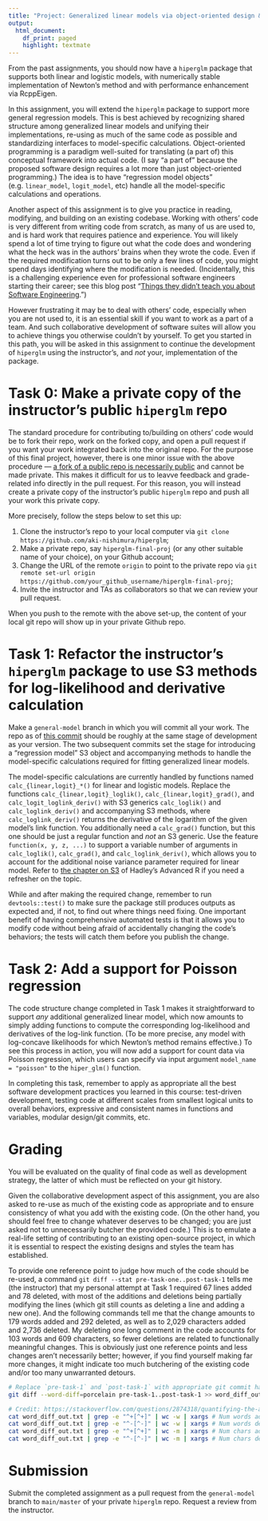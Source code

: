 ```yaml
---
title: "Project: Generalized linear models via object-oriented design & First step into collaborative software development"
output:
  html_document:
    df_print: paged
    highlight: textmate
---
```



From the past assignments, you should now have a `hiperglm` package that supports both linear and logistic models, with numerically stable implementation of Newton's method and with performance enhancement via RcppEigen. 

In this assignment, you will extend the `hiperglm` package to support more general regression models.
This is best achieved by recognizing shared structure among generalized linear models and unifying their implementations, re-using as much of the same code as possible and standardizing interfaces to model-specific calculations.
Object-oriented programming is a paradigm well-suited for translating (a part of) this conceptual framework into actual code.
(I say "a part of" because the proposed software design requires a lot more than just object-oriented programming.)
The idea is to have "regression model objects" (e.g. `linear_model`, `logit_model`, etc) handle all the model-specific calculations and operations.

Another aspect of this assignment is to give you practice in reading, modifying, and building on an existing codebase.
Working with others' code is very different from writing code from scratch, as many of us are used to, and is hard work that requires patience and experience.
You will likely spend a lot of time trying to figure out what the code does and wondering what the heck was in the authors' brains when they wrote the code.
Even if the required modification turns out to be only a few lines of code, you might spend days identifying where the modification is needed.
(Incidentally, this is a challenging experience even for professional software engineers starting their career; see this blog post "[Things they didn’t teach you about Software Engineering](https://vadimkravcenko.com/shorts/things-they-didnt-teach-you/#h-you-rarely-write-something-from-scratch).")

However frustrating it may be to deal with others' code, especially when you are not used to, it is an essential skill if you want to work as a part of a team.
And such collaborative development of software suites will allow you to achieve things you otherwise couldn't by yourself.
To get you started in this path, you will be asked in this assignment to continue the development of `hiperglm` using the instructor's, and _not_ your, implementation of the package.


# Task 0: Make a private copy of the instructor's public `hiperglm` repo

The standard procedure for contributing to/building on others' code would be to fork their repo, work on the forked copy, and open a pull request if you want your work integrated back into the original repo.
For the purpose of this final project, however, there is one minor issue with the above procedure ---
[a fork of a public repo is necessarily public](https://docs.github.com/en/pull-requests/collaborating-with-pull-requests/working-with-forks/about-permissions-and-visibility-of-forks#about-visibility-of-forks) and cannot be made private.
This makes it difficult for us to leavve feedback and grade-related info directly in the pull request.
For this reason, you will instead create a private copy of the instructor's public `hiperglm` repo and push all your work this private copy.

More precisely, follow the steps below to set this up:

1. Clone the instructor's repo to your local computer via `git clone https://github.com/aki-nishimura/hiperglm`;
2. Make a private repo, say `hiperglm-final-proj` (or any other suitable name of your choice), on your Github account;
3. Change the URL of the remote `origin` to point to the private repo via `git remote set-url origin https://github.com/your_github_username/hiperglm-final-proj`;
4. Invite the instructor and TAs as collaborators so that we can review your pull request.

When you push to the remote with the above set-up, the content of your local git repo will show up in your private Github repo.


# Task 1: Refactor the instructor's `hiperglm` package to use S3 methods for log-likelihood and derivative calculation

Make a `general-model` branch in which you will commit all your work.
The repo as of [this commit](https://github.com/aki-nishimura/hiperglm/tree/logit-model-eigen-cleaned) should be roughly at the same stage of development as your version.
The two subsequent commits set the stage for introducing a "regression model" S3 object and accompanying methods to handle the model-specific calculations required for fitting generalized linear models.

The model-specific calculations are currently handled by functions named `calc_{linear,logit}_*()` for linear and logistic models.
Replace the functions `calc_{linear,logit}_loglik()`, `calc_{linear,logit}_grad()`, and `calc_logit_loglink_deriv()` with S3 generics `calc_loglik()` and `calc_loglink_deriv()` and accompanying S3 methods, where `calc_loglink_deriv()` returns the derivative of the logarithm of the given model's link function.
You additionally need a `calc_grad()` function, but this one should be just a regular function and _not_ an S3 generic.
Use the feature `function(x, y, z, ...)` to support a variable number of arguments in `calc_loglik()`, `calc_grad()`, and  `calc_loglink_deriv()`, which allows you to account for the additional noise variance parameter required for linear model. 
Refer to [the chapter on S3](https://adv-r.hadley.nz/s3.html) of Hadley's Advanced R if you need a refresher on the topic.

While and after making the required change, remember to run `devtools::test()` to make sure the package still produces outputs as expected and, if not, to find out where things need fixing.
One important benefit of having comprehensive automated tests is that it allows you to modify code without being afraid of accidentally changing the code's behaviors; the tests will catch them before you publish the change.


# Task 2: Add a support for Poisson regression

The code structure change completed in Task 1 makes it straightforward to support _any_ additional generalized linear model, which now amounts to simply adding functions to compute the corresponding log-likelihood and derivatives of the log-link function.
(To be more precise, any model with log-concave likelihoods for which Newton's method remains effective.)
To see this process in action, you will now add a support for count data via Poisson regression, which users can specify via input argument `model_name = "poisson"` to the `hiper_glm()` function.

In completing this task, remember to apply as appropriate all the best software development practices you learned in this course: 
test-driven development, testing code at different scales from smallest logical units to overall behaviors, expressive and consistent names in functions and variables, modular design/git commits, etc.


# Grading

You will be evaluated on the quality of final code as well as development strategy, the latter of which must be reflected on your git history.

Given the collaborative development aspect of this assignment, you are also asked to re-use as much of the existing code as appropriate and to ensure consistency of what you add with the existing code.
(On the other hand, you should feel free to change whatever deserves to be changed; 
you are just asked not to unnecessarily butcher the provided code.)
This is to emulate a real-life setting of contributing to an existing open-source project, in which it is essential to respect the existing designs and styles the team has established.

To provide one reference point to judge how much of the code should be re-used, a command `git diff --stat pre-task-one..post-task-1` tells me (the instructor) that my personal attempt at Task 1 required 67 lines added and 78 deleted, with most of the additions and deletions being partially modifying the lines (which git still counts as deleting a line and adding a new one).
And the following commands tell me that the change amounts to 179 words added and 292 deleted, as well as to 2,029 characters added and 2,736 deleted.
My deleting one long comment in the code accounts for 103 words and 609 characters, so fewer deletions are related to functionally meaningful changes.
This is obviously just one reference points and less changes aren't necessarily better;
however, if you find yourself making far more changes, it might indicate too much butchering of the existing code and/or too many unwarranted detours.

```bash
# Replace `pre-task-1` and `post-task-1` with appropriate git commit hashes
git diff --word-diff=porcelain pre-task-1..post-task-1 >> word_diff_out.txt

# Credit: https://stackoverflow.com/questions/2874318/quantifying-the-amount-of-change-in-a-git-diff
cat word_diff_out.txt | grep -e "^+[^+]" | wc -w | xargs # Num words added
cat word_diff_out.txt | grep -e "^-[^-]" | wc -w | xargs # Num words deleted
cat word_diff_out.txt | grep -e "^+[^+]" | wc -m | xargs # Num chars added
cat word_diff_out.txt | grep -e "^-[^-]" | wc -m | xargs # Num chars deleted
```


# Submission

Submit the completed assignment as a pull request from the `general-model` branch to `main/master` of your private `hiperglm` repo.
Request a review from the instructor.
